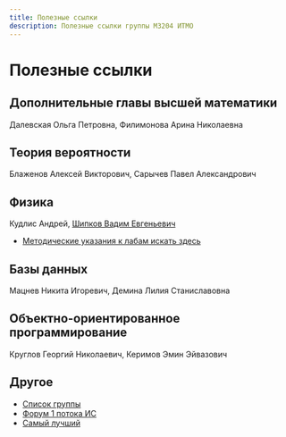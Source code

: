 ```yaml
---
title: Полезные ссылки
description: Полезные ссылки группы M3204 ИТМО
---
```


# Полезные ссылки


<Deadlines />


<AppInstall />

## Дополнительные главы высшей математики
Далевская Ольга Петровна, Филимонова Арина Николаевна

## Теория вероятности
Блаженов Алексей Викторович, Сарычев Павел Александрович

## Физика
Кудлис Андрей, [Шипков Вадим Евгеньевич](mailto:vadim.shipkov@metalab.ifmo.ru)
- [Методические указания к лабам искать здесь](https://study.physics.itmo.ru/)

## Базы данных

Мацнев Никита Игоревич, Демина Лилия Станиславовна

## Объектно-ориентированное программирование
Круглов Георгий Николаевич, Керимов Эмин Эйвазович

## Другое

- [Список группы](https://docs.google.com/spreadsheets/d/1uwENyA1gTMUT13ZMmX4g04JD_Yt046nxrjswlnWiIns/edit?usp=sharing)
- [Форум 1 потока ИС](https://t.me/+-vtPNsU8axxiZDVi)
- [Самый лучший](https://t.me/PaketichZ)


<EditPageLink filePath="/src/pages/index.mdx" />
